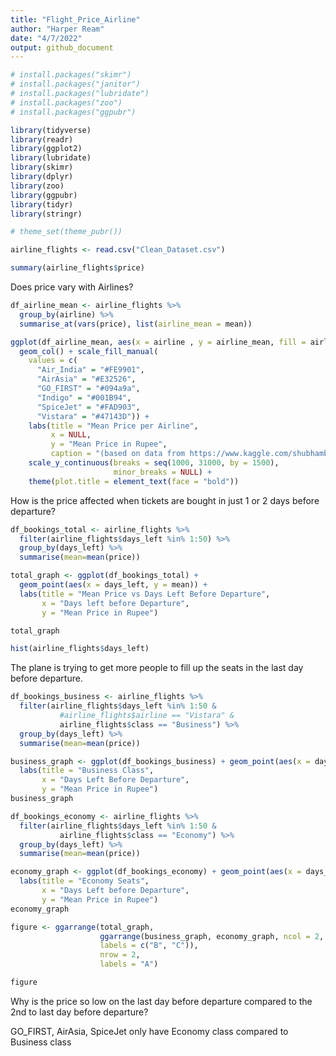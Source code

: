 ---
title: "Flight_Price_Airline"
author: "Harper Ream"
date: "4/7/2022"
output: github_document
---


```{r setup, include=FALSE}
# install.packages("skimr")
# install.packages("janitor")
# install.packages("lubridate")
# install.packages("zoo")
# install.packages("ggpubr")
```

```{r library}
library(tidyverse)
library(readr)
library(ggplot2)
library(lubridate)
library(skimr)
library(dplyr)
library(zoo)
library(ggpubr)
library(tidyr)
library(stringr)
```

```{r Load theme, include=FALSE}
# theme_set(theme_pubr())
```

```{r Load Dataset}
airline_flights <- read.csv("Clean_Dataset.csv")
```

```{r summary}
summary(airline_flights$price)
```

Does price vary with Airlines?


```{r Mean of Airlines}
df_airline_mean <- airline_flights %>% 
  group_by(airline) %>% 
  summarise_at(vars(price), list(airline_mean = mean))
```

```{r Mean per Airline Graph}
ggplot(df_airline_mean, aes(x = airline , y = airline_mean, fill = airline)) +
  geom_col() + scale_fill_manual(
    values = c(
      "Air_India" = "#FE9901",
      "AirAsia" = "#E32526",
      "GO_FIRST" = "#094a9a", 
      "Indigo" = "#001B94",
      "SpiceJet" = "#FAD903",
      "Vistara" = "#47143D")) +
    labs(title = "Mean Price per Airline",
         x = NULL,
         y = "Mean Price in Rupee",
         caption = "(based on data from https://www.kaggle.com/shubhambathwal/flight-price-prediction)" ) +
    scale_y_continuous(breaks = seq(1000, 31000, by = 1500),
                       minor_breaks = NULL) +
    theme(plot.title = element_text(face = "bold"))
```

How is the price affected when tickets are bought in just 1 or 2 days before departure?

 
```{r Value range days left}
df_bookings_total <- airline_flights %>%
  filter(airline_flights$days_left %in% 1:50) %>% 
  group_by(days_left) %>% 
  summarise(mean=mean(price))
```

```{r Graph: Total mean of price of days_left both business and economy }
total_graph <- ggplot(df_bookings_total) + 
  geom_point(aes(x = days_left, y = mean)) +
  labs(title = "Mean Price vs Days Left Before Departure",
       x = "Days left before Departure",
       y = "Mean Price in Rupee")

total_graph
```

```{r Graph: Count days_left}
hist(airline_flights$days_left)
```

The plane is trying to get more people to fill up the seats in the last day before departure.

```{r df: Price vs days_left and Business}
df_bookings_business <- airline_flights %>%
  filter(airline_flights$days_left %in% 1:50 & 
           #airline_flights$airline == "Vistara" & 
           airline_flights$class == "Business") %>% 
  group_by(days_left) %>% 
  summarise(mean=mean(price))
```

```{r Graph: Total business class}
business_graph <- ggplot(df_bookings_business) + geom_point(aes(x = days_left, y = mean)) +
  labs(title = "Business Class",
       x = "Days Left Before Departure",
       y = "Mean Price in Rupee")
business_graph
```

```{r df: Price vs days_left and Economy}
df_bookings_economy <- airline_flights %>%
  filter(airline_flights$days_left %in% 1:50 & 
           airline_flights$class == "Economy") %>% 
  group_by(days_left) %>% 
  summarise(mean=mean(price))
```

```{r Graph: Total economy seats}
economy_graph <- ggplot(df_bookings_economy) + geom_point(aes(x = days_left, y = mean)) + 
  labs(title = "Economy Seats",
       x = "Days Left before Departure",
       y = "Mean Price in Rupee")
economy_graph
```


```{r Graph: Combine Busines and Economy graphs}
figure <- ggarrange(total_graph,
                    ggarrange(business_graph, economy_graph, ncol = 2,
                    labels = c("B", "C")),
                    nrow = 2,
                    labels = "A")

figure
```



Why is the price so low on the last day before departure compared to the 2nd to last day before departure?

GO_FIRST, AirAsia, SpiceJet only have Economy class compared to Business class

